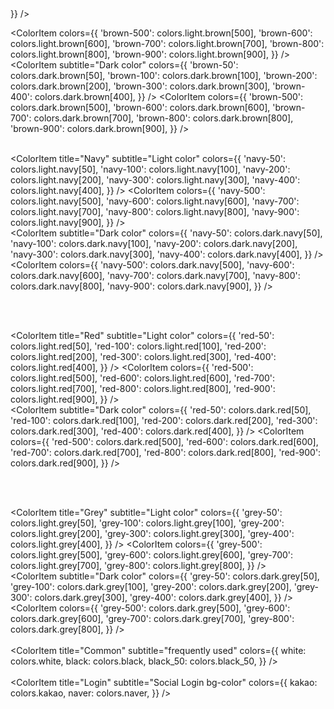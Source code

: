 


<Meta title="Foundations/Colors" />
<ColorItem
  title="Primary"
  subtitle="Light color"
  colors={{
    'brown-50': colors.light.brown[50],
    'brown-100': colors.light.brown[100],
    'brown-200': colors.light.brown[200],
    'brown-300': colors.light.brown[300],
    'brown-400': colors.light.brown[400],

}}
/>

<ColorItem
  colors={{
    'brown-500': colors.light.brown[500],
    'brown-600': colors.light.brown[600],
    'brown-700': colors.light.brown[700],
    'brown-800': colors.light.brown[800],
    'brown-900': colors.light.brown[900],
  }}
/>
<br />
<ColorItem
  subtitle="Dark color"
  colors={{
    'brown-50': colors.dark.brown[50],
    'brown-100': colors.dark.brown[100],
    'brown-200': colors.dark.brown[200],
    'brown-300': colors.dark.brown[300],
    'brown-400': colors.dark.brown[400],
  }}
/>
<ColorItem
  colors={{
    'brown-500': colors.dark.brown[500],
    'brown-600': colors.dark.brown[600],
    'brown-700': colors.dark.brown[700],
    'brown-800': colors.dark.brown[800],
    'brown-900': colors.dark.brown[900],
  }}
/>
<br />
<br />

<ColorItem
  title="Navy"
  subtitle="Light color"
  colors={{
    'navy-50': colors.light.navy[50],
    'navy-100': colors.light.navy[100],
    'navy-200': colors.light.navy[200],
    'navy-300': colors.light.navy[300],
    'navy-400': colors.light.navy[400],
  }}
/>
<ColorItem
  colors={{
    'navy-500': colors.light.navy[500],
    'navy-600': colors.light.navy[600],
    'navy-700': colors.light.navy[700],
    'navy-800': colors.light.navy[800],
    'navy-900': colors.light.navy[900],
  }}
/>
<br />
<ColorItem
  subtitle="Dark color"
  colors={{
    'navy-50': colors.dark.navy[50],
    'navy-100': colors.dark.navy[100],
    'navy-200': colors.dark.navy[200],
    'navy-300': colors.dark.navy[300],
    'navy-400': colors.dark.navy[400],
  }}
/>
<ColorItem
  colors={{
    'navy-500': colors.dark.navy[500],
    'navy-600': colors.dark.navy[600],
    'navy-700': colors.dark.navy[700],
    'navy-800': colors.dark.navy[800],
    'navy-900': colors.dark.navy[900],
  }}
/>

<br />
<br />

<ColorItem
  title="Red"
  subtitle="Light color"
  colors={{
    'red-50': colors.light.red[50],
    'red-100': colors.light.red[100],
    'red-200': colors.light.red[200],
    'red-300': colors.light.red[300],
    'red-400': colors.light.red[400],
  }}
/>
<ColorItem
  colors={{
    'red-500': colors.light.red[500],
    'red-600': colors.light.red[600],
    'red-700': colors.light.red[700],
    'red-800': colors.light.red[800],
    'red-900': colors.light.red[900],
  }}
/>
<br />
<ColorItem
  subtitle="Dark color"
  colors={{
    'red-50': colors.dark.red[50],
    'red-100': colors.dark.red[100],
    'red-200': colors.dark.red[200],
    'red-300': colors.dark.red[300],
    'red-400': colors.dark.red[400],
  }}
/>
<ColorItem
  colors={{
    'red-500': colors.dark.red[500],
    'red-600': colors.dark.red[600],
    'red-700': colors.dark.red[700],
    'red-800': colors.dark.red[800],
    'red-900': colors.dark.red[900],
  }}
/>

<br />
<br />

<ColorItem
  title="Grey"
  subtitle="Light color"
  colors={{
    'grey-50': colors.light.grey[50],
    'grey-100': colors.light.grey[100],
    'grey-200': colors.light.grey[200],
    'grey-300': colors.light.grey[300],
    'grey-400': colors.light.grey[400],
  }}
/>
<ColorItem
  colors={{
    'grey-500': colors.light.grey[500],
    'grey-600': colors.light.grey[600],
    'grey-700': colors.light.grey[700],
    'grey-800': colors.light.grey[800],
  }}
/>
<br />
<ColorItem
  subtitle="Dark color"
  colors={{
    'grey-50': colors.dark.grey[50],
    'grey-100': colors.dark.grey[100],
    'grey-200': colors.dark.grey[200],
    'grey-300': colors.dark.grey[300],
    'grey-400': colors.dark.grey[400],
  }}
/>
<ColorItem
  colors={{
    'grey-500': colors.dark.grey[500],
    'grey-600': colors.dark.grey[600],
    'grey-700': colors.dark.grey[700],
    'grey-800': colors.dark.grey[800],
  }}
/>
<br />
<br />
<ColorItem
  title="Common"
  subtitle="frequently used"
  colors={{
    white: colors.white,
    black: colors.black,
    black_50: colors.black_50,
  }}
/>
<br />
<br />
<ColorItem
  title="Login"
  subtitle="Social Login bg-color"
  colors={{
    kakao: colors.kakao,
    naver: colors.naver,
  }}
/>
